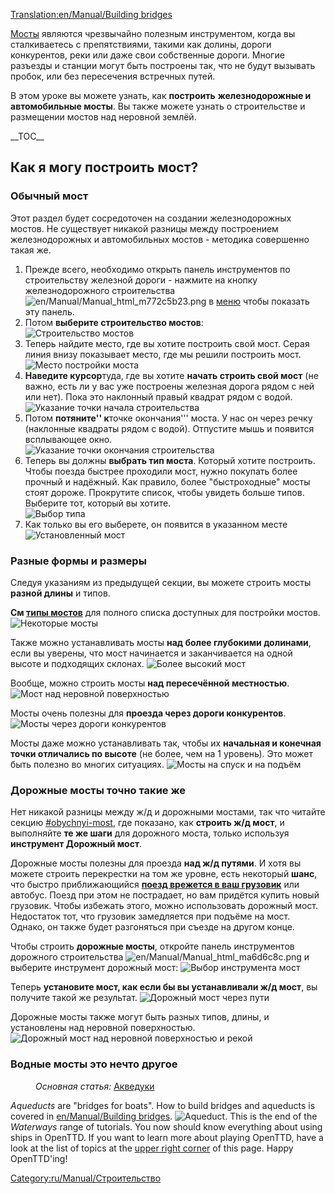 [[Translation:en/Manual/Building bridges]]
{{ru/Manual/Tutorial/Учебник}}

[[ru/Manual/Мосты|Мосты]] являются чрезвычайно полезным инструментом, когда вы сталкиваетесь с препятствиями, такими как долины, дороги конкурентов, реки или даже свои собственные дороги. Многие разъезды и станции  могут быть построены так, что не будут вызывать пробок, или без пересечения встречных путей.

<!-- search engine help -->
В этом уроке вы можете узнать, как '''построить''' '''железнодорожные и автомобильные мосты'''. Вы также можете узнать о строительстве и размещении мостов над неровной землёй.

__TOC__
== Как я могу построить мост? ==

=== Обычный мост ===
Этот раздел будет сосредоточен на создании железнодорожных мостов. Не существует никакой разницы между построением железнодорожных и автомобильных мостов - методика совершенно такая же.

# Прежде всего, необходимо открыть панель инструментов по строительству железной дороги - нажмите на кнопку железнодорожного строительства [[File:en/Manual/Manual html m772c5b23.png]] в [[ru/Manual/Интерфейс игры#panel-upravleniia|меню]] чтобы показать эту панель.
# Потом '''выберите строительство мостов''':<br/>[[File:en/Manual/BridgeTut1.png|none|frame|Строительство мостов]]
# Теперь найдите место, где вы хотите построить свой мост. Серая линия внизу показывает место, где мы решили построить мост.<br/>[[File:en/Manual/BridgeTut2.png|none|frame|Место постройки моста]]
# '''Наведите курсор '''туда, где вы хотите '''начать строить свой мост''' (не важно, есть ли у вас уже построены железная дорога рядом с ней или нет). Пока это наклонный правый квадрат рядом с водой.<br/>[[File:en/Manual/BridgeTut3.png|none|frame|Указание точки начала строительства]]
# Потом '''потяните'' к '''точке окончания''' моста. У нас он через речку (наклонные квадраты рядом с водой). Отпустите мышь и появится всплывающее окно.<br/>[[File:en/Manual/BridgeTut4.png|none|frame|Указание точки окончания строительства ]]
# Теперь вы должны '''выбрать тип моста'''. Который хотите построить. Чтобы поезда быстрее проходили мост, нужно покупать более прочный и надёжный. Как правило, более "быстроходные" мосты стоят дороже. Прокрутите список, чтобы увидеть больше типов. Выберите тот, который вы хотите.<br/>[[File:en/Manual/BridgeTut5.png|none|frame|Выбор типа]]
# Как только вы его выберете, он появится в указанном месте<br/>[[File:en/Manual/BridgeTut6.png|none|frame|Установленный мост]]

=== Разные формы и размеры ===
Следуя указаниям из предыдущей секции, вы можете строить мосты '''разной длины''' и типов.

'''См [[ru/Manual/Base Set/Типы мостов|типы мостов]]''' для полного списка доступных для постройки мостов.
[[File:en/Manual/BridgeTut7.png|none|frame|Некоторые мосты]]

Также можно устанавливать мосты '''над более глубокими долинами''', если вы уверены, что мост начинается и заканчивается на одной высоте и подходящих склонах.
[[File:en/Manual/BridgeTut8.png|none|frame|Более высокий мост]]

Вообще, можно строить мосты '''над пересечённой местностью'''.
[[File:en/Manual/BridgeTut11.png|none|frame|Мост над неровной поверхностью]]

Мосты очень полезны для '''проезда через дороги конкурентов'''.
[[File:en/Manual/BridgeTut10.png|none|frame|Мосты через дороги конкурентов]]

Мосты даже можно устанавливать так, чтобы их '''начальная и конечная точки отличались по высоте''' (не более, чем на 1 уровень). Это может быть полезно во многих ситуациях.
[[File:en/Manual/BridgeTut9.png|none|frame|Мосты на спуск и на подъём]]

=== Дорожные мосты точно такие же ===
Нет никакой разницы между ж/д и дорожными мостами, так что читайте секцию [[#obychnyi-most]], где показано, как '''строить ж/д мост''', и выполняйте '''те же шаги''' для дорожного моста, только используя '''инструмент Дорожный мост'''.

Дорожные мосты полезны для проезда '''над ж/д путями'''. И хотя вы можете строить перекрестки на том же уровне, есть некоторый '''шанс''', что быстро приближающийся '''[[ru/Manual/Поезда#katastrofy|поезд врежется в ваш грузовик]]''' или автобус. Поезд при этом не пострадает, но вам придётся купить новый грузовик. Чтобы избежать этого, можно использовать дорожный мост. Недостаток тот, что грузовик замедляется при подъёме на мост. Однако, он также будет разгоняться при съезде на другом конце.

Чтобы строить '''дорожные мосты''', откройте панель инструментов дорожного строительства [[File:en/Manual/Manual html ma6d6c8c.png]] и выберите инструмент дорожный мост:
[[File:en/Manual/BridgeTut14.png|none|frame|Выбор инструмента мост]]

Теперь '''установите мост, как если бы вы устанавливали ж/д мост''', вы получите такой же результат.
[[File:en/Manual/BridgeTut12.png|none|frame|Дорожный мост через пути]]

Дорожные мосты также могут быть разных типов, длины, и установлены над неровной поверхностью.
[[File:en/Manual/BridgeTut13.png|none|frame|Дорожный мост над неровной поверхностью и рекой]]

=== Водные мосты это нечто другое ===
:''Основная статья:'' [[ru/Manual/Строительство водоканалов#akveduki|Акведуки]]
''Aqueducts'' are "bridges for boats". How to build bridges and aqueducts is covered in [[en/Manual/Building bridges]].
[[File:en/Manual/Aqueduct.png|frame|none|Aqueduct.]]
This is the end of the ''Waterways'' range of tutorials. You now should know everything about using ships in OpenTTD. If you want to learn more about playing OpenTTD, have a look at the list of topics at the [[#top|upper right corner]] of this page. Happy OpenTTD'ing!

[[Category:ru/Manual/Строительство]]